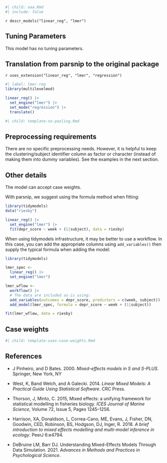 ```r
#| child: aaa.Rmd
#| include: false
```

`r descr_models("linear_reg", "lmer")`

## Tuning Parameters

This model has no tuning parameters.

## Translation from parsnip to the original package

`r uses_extension("linear_reg", "lmer", "regression")`

```r
#| label: lmer-reg
library(multilevelmod)

linear_reg() |> 
  set_engine("lmer") |> 
  set_mode("regression") |> 
  translate()
```

```r
#| child: template-no-pooling.Rmd
```

## Preprocessing requirements

There are no specific preprocessing needs. However, it is helpful to keep the clustering/subject identifier column as factor or character (instead of making them into dummy variables). See the examples in the next section. 

## Other details

The model can accept case weights. 

With parsnip, we suggest using the formula method when fitting: 

```r
library(tidymodels)
data("riesby")

linear_reg() |> 
  set_engine("lmer") |> 
  fit(depr_score ~ week + (1|subject), data = riesby)
```

When using tidymodels infrastructure, it may be better to use a workflow. In this case, you can add the appropriate columns using `add_variables()` then supply the typical formula when adding the model: 

```r
library(tidymodels)

lmer_spec <- 
  linear_reg() |> 
  set_engine("lmer")

lmer_wflow <- 
  workflow() |> 
  # The data are included as-is using:
  add_variables(outcomes = depr_score, predictors = c(week, subject)) |> 
  add_model(lmer_spec, formula = depr_score ~ week + (1|subject))

fit(lmer_wflow, data = riesby)
```

## Case weights

```r
#| child: template-uses-case-weights.Rmd
```

## References

 - 	J Pinheiro, and D Bates. 2000. _Mixed-effects models in S and S-PLUS_. Springer, New York, NY
 
 - West, K, Band Welch, and A Galecki. 2014. _Linear Mixed Models: A Practical Guide Using Statistical Software_. CRC Press.
 
  - Thorson, J, Minto, C. 2015, Mixed effects: a unifying framework for statistical modelling in fisheries biology. _ICES Journal of Marine Science_, Volume 72, Issue 5, Pages 1245–1256.
  
  - Harrison, XA, Donaldson, L, Correa-Cano, ME, Evans, J, Fisher, DN, Goodwin, CED, Robinson, BS, Hodgson, DJ, Inger, R. 2018. _A brief introduction to mixed effects modelling and multi-model inference in ecology_. PeerJ 6:e4794. 
  
  - DeBruine LM, Barr DJ. Understanding Mixed-Effects Models Through Data Simulation. 2021. _Advances in Methods and Practices in Psychological Science_.   
  
